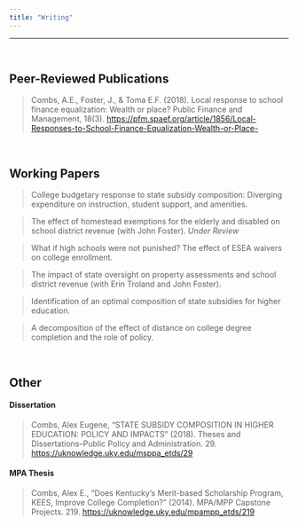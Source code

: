 ```yaml
---
title: "Writing"
---
```

***
<br>

## Peer-Reviewed Publications

> Combs, A.E., Foster, J., & Toma E.F. (2018). Local response to school finance equalization:  Wealth or place? Public Finance and Management, 18(3). [https://pfm.spaef.org/article/1856/Local-Responses-to-School-Finance-Equalization-Wealth-or-Place-](https://pfm.spaef.org/article/1856/Local-Responses-to-School-Finance-Equalization-Wealth-or-Place-)

<br>

## Working Papers

> College budgetary response to state subsidy composition:  Diverging expenditure on instruction, student support, and amenities.

> The effect of homestead exemptions for the elderly and disabled on school district revenue (with John Foster). *Under Review*

> What if high schools were not punished? The effect of ESEA waivers on college enrollment.

> The impact of state oversight on property assessments and school district revenue (with Erin Troland and John Foster).

> Identification of an optimal composition of state subsidies for higher education.

> A decomposition of the effect of distance on college degree completion and the role of policy.

<br>

## Other

#### Dissertation

> Combs, Alex Eugene, "STATE SUBSIDY COMPOSITION IN HIGHER EDUCATION: POLICY AND IMPACTS" (2018). Theses and Dissertations--Public Policy and Administration. 29. [https://uknowledge.uky.edu/msppa_etds/29](https://uknowledge.uky.edu/msppa_etds/29)

#### MPA Thesis
> Combs, Alex E., "Does Kentucky’s Merit-based Scholarship Program, KEES, Improve College Completion?" (2014). MPA/MPP Capstone Projects. 219. 
[https://uknowledge.uky.edu/mpampp_etds/219](https://uknowledge.uky.edu/mpampp_etds/219)